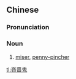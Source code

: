 {{also|吝啬鬼}}
==Chinese==
{{zh-forms|s=吝啬鬼|type=21}}

===Pronunciation===
{{zh-pron
|m=lìnsèguǐ
|mn=nì-sìⁿ-kúi
|cat=n
}}

===Noun===
{{zh-noun}}

# [[miser]], [[penny-pincher]]

[[tl:吝嗇鬼]]